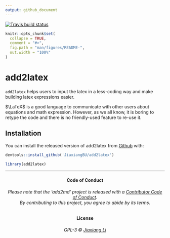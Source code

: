 ```yaml
---
output: github_document
---
```


  [![Travis build status](https://travis-ci.org/JiaxiangBU/add2latex.svg?branch=master)](https://travis-ci.org/JiaxiangBU/add2latex)

<!-- README.md is generated from README.Rmd. Please edit that file -->

```r
knitr::opts_chunk$set(
  collapse = TRUE,
  comment = "#>",
  fig.path = "man/figures/README-",
  out.width = "100%"
)
```
# add2latex


`add2latex` helps users to input the latex in a less-coding way and make building latex expressions easier.

$\LaTeX$ is a good language to communicate with other users about equations and math expression. However, as we all know, it is boring to retype the code and there is no friendly-used feature to re-use it.

## Installation

You can install the released version of add2latex from [Github](https://github.com/JiaxiangBU/add2latex) with:

```r
devtools::install_github('JiaxiangBU/add2latex')
```

```r
library(add2latex)
```

***

<h4 align="center">**Code of Conduct**</h4>

<h6 align="center">Please note that the 'add2md' project is released with a [Contributor Code of Conduct](CODE_OF_CONDUCT.md).<br>By contributing to this project, you agree to abide by its terms.</h6>

<h4 align="center">**License**</h4>

<h6 align="center">GPL-3 &copy; [Jiaxiang Li](LICENSE.md)</h6>
